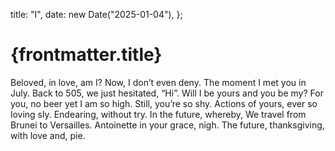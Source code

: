   title: "I",
  date: new Date("2025-01-04"),
};

# {frontmatter.title}

Beloved, in love, am I?
Now, I don’t even deny.
The moment I met you in July.
Back to 505, we just hesitated, “Hi”.
Will I be yours and you be my?
For you, no beer yet I am so high.
Still, you’re so shy.
Actions of yours, ever so loving sly.
Endearing, without try.
In the future, whereby,
We travel from Brunei to Versailles.
Antoinette in your grace, nigh.
The future, thanksgiving, with love and, pie.
